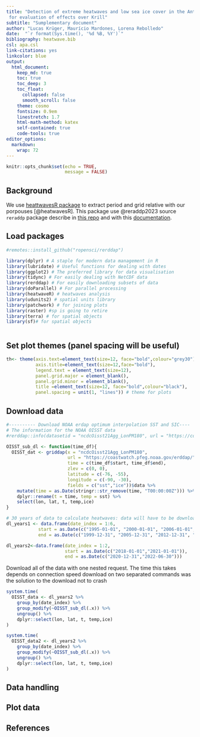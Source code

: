 ```yaml
---
title: "Detection of extreme heatwaves and low sea ice cover in the Antarctic Peninsula
 for evaluation of effects over Krill"
subtitle: "Sumplementary document"
author: "Lucas Krüger, Maurício Mardones, Lorena Rebolledo"
date:  "`r format(Sys.time(), '%d %B, %Y')`"
bibliography: heatwave.bib
csl: apa.csl
link-citations: yes
linkcolor: blue
output:
  html_document:
    keep_md: true
    toc: true
    toc_deep: 3
    toc_float:
      collapsed: false
      smooth_scroll: false
    theme: cosmo
    fontsize: 0.9em
    linestretch: 1.7
    html-math-method: katex
    self-contained: true
    code-tools: true
editor_options: 
  markdown: 
    wrap: 72
---
```


```r
knitr::opts_chunk$set(echo = TRUE,
                      message = FALSE)
```

## Background

We use [heattwavesR package](https://robwschlegel.github.io/heatwaveR/index.html) to extract period and grid relative with our porpouses [@heatwavesR]. This package use @reraddp2023 source `reraddp` package describe in [this repo](https://github.com/ropensci/rerddap) and with this [documentation](https://cran.r-project.org/web/packages/rerddap/rerddap.pdf).


## Load packages

```r

#remotes::install_github("ropensci/rerddap")

library(dplyr) # A staple for modern data management in R
library(lubridate) # Useful functions for dealing with dates
library(ggplot2) # The preferred library for data visualisation
library(tidync) # For easily dealing with NetCDF data
library(rerddap) # For easily downloading subsets of data
library(doParallel) # For parallel processing
library(heatwaveR) # heatwaves analysis
library(udunits2) # spatial units library
library(patchwork) # for joining plots
library(raster) #sp is going to retire
library(terra) # for spatial objects
library(sf)# for spatial objects



```

## Set plot themes (panel spacing will be useful)


```r
th<- theme(axis.text=element_text(size=12, face="bold",colour="grey30"),
           axis.title=element_text(size=12,face="bold"),
           legend.text = element_text(size=12),
           panel.grid.major = element_blank(),
           panel.grid.minor = element_blank(),
           title =element_text(size=12, face="bold",colour="black"),
           panel.spacing = unit(1, "lines")) # theme for plots

```

## Download data

```r
#---------- Download NOAA erdap optimum interpolation SST and SIC----
# The information for the NOAA OISST data
#rerddap::info(datasetid = "ncdcOisst21Agg_LonPM180", url = "https://coastwatch.pfeg.noaa.gov/erddap/")

OISST_sub_dl <- function(time_df){
  OISST_dat <- griddap(x = "ncdcOisst21Agg_LonPM180", 
                       url = "https://coastwatch.pfeg.noaa.gov/erddap/", 
                       time = c(time_df$start, time_df$end), 
                       zlev = c(0, 0),
                       latitude = c(-76, -55),
                       longitude = c(-90, -30),
                       fields = c("sst","ice"))$data %>% 
    mutate(time = as.Date(stringr::str_remove(time, "T00:00:00Z"))) %>% 
    dplyr::rename(t = time, temp = sst) %>% 
    select(lon, lat, t, temp,ice) 
}

# 30 years of data to calculate heatwaves: data will have to be downloaded each 5 years
dl_years1 <- data.frame(date_index = 1:6,
            start = as.Date(c("1995-01-01", "2000-01-01", "2006-01-01", "2013-01-01","2019-01-01","2021-01-01")),
            end = as.Date(c("1999-12-31", "2005-12-31", "2012-12-31", "2018-12-31","2020-12-31","2022-12-31")))

dl_years2<-data.frame(date_index = 1:2,
                      start = as.Date(c("2018-01-01","2021-01-01")),
                      end = as.Date(c("2020-12-31","2022-06-30")))
```


Download all of the data with one nested request. 
The time this takes depends on connection speed download on two separated commands was the solution to the download not to crash


```r
system.time(
  OISST_data <- dl_years2 %>% 
    group_by(date_index) %>% 
    group_modify(~OISST_sub_dl(.x)) %>% 
    ungroup() %>% 
    dplyr::select(lon, lat, t, temp,ice)
) 

system.time(
  OISST_data2 <- dl_years2 %>% 
    group_by(date_index) %>% 
    group_modify(~OISST_sub_dl(.x)) %>% 
    ungroup() %>% 
    dplyr::select(lon, lat, t, temp,ice)
) 

```

## Data handling

## Plot data

## References